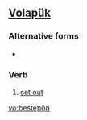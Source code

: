 ==[[Volapük]]==

===Alternative forms===
*{{l|vo|bestepoyn}}

===Verb===
{{infl|vo|verb}}

# [[set out]]

[[vo:bestepön]]